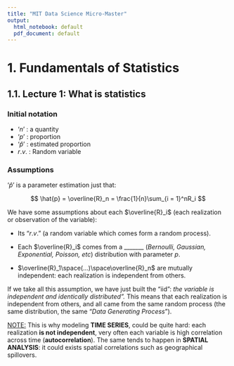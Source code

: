 ```yaml
---
title: "MIT Data Science Micro-Master"
output:
  html_notebook: default
  pdf_document: default
---
```


# 1. Fundamentals of Statistics

## 1.1. Lecture 1: What is statistics

### Initial notation

-   '$n$' : a quantity
-   '$p$' : proportion
-   '$\hat{p}$' : estimated proportion
-   $r.v.$ : Random variable

### Assumptions

'$\hat{p}$' is a parameter estimation just that:

$$ \hat{p} = \overline{R}_n = \frac{1}{n}\sum_{i = 1}^nR_i $$

We have some assumptions about each $\overline{R}_i$ (each realization or observation of the variable):

-   Its "$r.v.$" (a random variable which comes form a random process).

-   Each $\overline{R}_i$ comes from a \_\_\_\_\_\_\_ (*Bernoulli, Gaussian, Exponential, Poisson, etc*) distribution with parameter $p$.

-   $\overline{R}_1\space(...)\space\overline{R}_n$ are mutually independent: each realization is independent from others.

If we take all this assumption, we have just built the "iid": *the variable is independent and identically distributed".* This means that each realization is independent from others, and all came from the same random process (the same distribution, the same "*Data Generating Process*").

[NOTE:]{.underline} This is why modeling **TIME SERIES**, could be quite hard: each realization **is not independent**, very often each variable is high correlation across time (**autocorrelation**). The same tends to happen in **SPATIAL ANALYSIS**: it could exists spatial correlations such as geographical spillovers.
